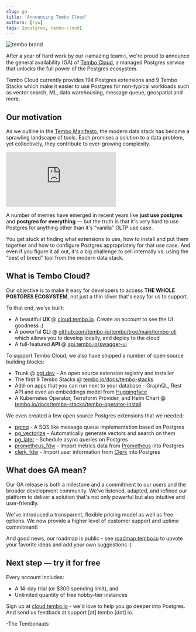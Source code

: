 ```yaml
---
slug: ga
title: 'Announcing Tembo Cloud'
authors: [ryw]
tags: [postgres, tembo-cloud]
---
```


![tembo brand](./tembo-ga.png)

After a year of hard work by our 🔥amazing team🔥, we're proud to announce the general availability (GA) 
of [Tembo Cloud](https://cloud.tembo.io), 
a managed Postgres service that unlocks the full power of the Postgres ecosystem.

Tembo Cloud currently provides 194 Postgres extensions and 9 Tembo Stacks which make it easier to use Postgres for non-typical workloads such as vector search, ML, data warehousing, message queue, geospatial and more.

## Our motivation

As we outline in the [Tembo Manifesto](https://tembo.io/blog/tembo-manifesto/), the modern data stack has become a sprawling landscape of tools. Each promises a solution to a data problem, yet collectively, they contribute to ever-growing complexity.

<iframe
	border={0}
	frameborder={0}
	height={650}
	width={400}
	src='https://twitframe.com/show?url=https%3A%2F%2Ftwitter.com%2Ftembo_io%2Fstatus%2F1736767394054365500%3Fs%3D20'
></iframe>

A number of memes have emerged in recent years like **just use postgres** and **postgres for everything** — but the truth is that it's very hard to use Postgres for anything other than it's “vanilla” OLTP use case.

You get stuck at finding what extensions to use, how to install and put them together and how to configure Postgres appropriately for that use case. And even if you figure it all out, it's a big challenge to sell internally vs. using the “best of breed” tool from the modern data stack.

## What is Tembo Cloud?

Our objective is to make it easy for developers to access **THE WHOLE POSTGRES ECOSYSTEM**, not just a thin sliver that's easy for us to support.

To that end, we've built:

-   A beautiful **UX** @ [cloud.tembo.io](https://cloud.tembo.io). Create an account to see the UI goodness :)
-   A powerful **CLI** @ [github.com/tembo-io/tembo/tree/main/tembo-cli](https://github.com/tembo-io/tembo/tree/main/tembo-cli) which allows you to develop locally, and deploy to the cloud
-   A full-featured **API** @ [api.tembo.io/swagger-ui](https://api.tembo.io/swagger-ui/)

To support Tembo Cloud, we also have shipped a number of open source building blocks:

-   Trunk @ [pgt.dev](https://pgt.dev) - An open source extension registry and installer
-   The first 9 Tembo Stacks @ [tembo.io/docs/tembo-stacks](https://tembo.io/docs/tembo-stacks)
-   Add-on apps that you can run next to your database - GraphQL, Rest API and even an embeddings model from [Huggingface](https://huggingface.co/sentence-transformers/all-MiniLM-L12-v2)
-   A Kubernetes Operator, Terraform Provider, and Helm Chart @ [tembo.io/docs/tembo-stacks/tembo-operator-install](https://tembo.io/docs/tembo-stacks/tembo-operator-install)

We even created a few open source Postgres extensions that we needed:

-   [pgmq](https://github.com/tembo-io/pgmq) - A SQS like message queue implementation based on Postgres
-   [pg_vectorize](https://github.com/tembo-io/pg_vectorize) - Automatically generate vectors and search on them
-   [pg_later](https://github.com/tembo-io/pg_later) - Schedule async queries on Postgres
-   [prometheus_fdw](https://github.com/tembo-io/prometheus_fdw) - Import metrics data from [Prometheus](https://prometheus.io/) into Postgres
-   [clerk_fdw](https://github.com/tembo-io/clerk_fdw) - Import user information from [Clerk](https://clerk.com/) into Postgres

## What does GA mean?

Our GA release is both a milestone and a commitment to our users and the broader development community. We've listened, adapted, and refined our platform to deliver a solution that's not only powerful but also intuitive and user-friendly.

We've introduced a transparent, flexible pricing model as well as free options.
We now provide a higher level of customer support and uptime commitment!

And good news, our roadmap is public - see [roadmap.tembo.io](https://roadmap.tembo.io) to upvote your favorite ideas and add your own suggestions :)

## Next step — try it for free

Every account includes:

-   A 14-day trial (or $300 spending limit), and
-   Unlimited quantity of free hobby-tier instances

Sign up at [cloud.tembo.io](https://cloud.tembo.io) - we'd love to help you go deeper into Postgres. And send us feedback at support [at] tembo [dot] io.

-The Tembonauts
